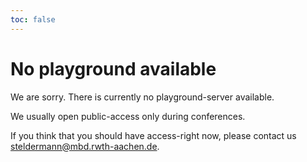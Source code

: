```yaml
---
toc: false
---
```


# No playground available

We are sorry. There is currently no playground-server available.

We usually open public-access only during conferences. 

If you think that you should have access-right now, please contact us [steldermann@mbd.rwth-aachen.de](mailto:steldermann@mbd.rwth-aachen.de).
